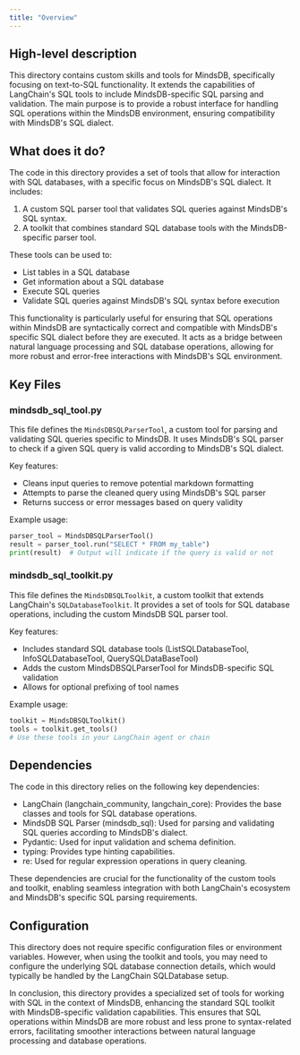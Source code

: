 ```yaml
---
title: "Overview"
---
```


## High-level description

This directory contains custom skills and tools for MindsDB, specifically focusing on text-to-SQL functionality. It extends the capabilities of LangChain's SQL tools to include MindsDB-specific SQL parsing and validation. The main purpose is to provide a robust interface for handling SQL operations within the MindsDB environment, ensuring compatibility with MindsDB's SQL dialect.

## What does it do?

The code in this directory provides a set of tools that allow for interaction with SQL databases, with a specific focus on MindsDB's SQL dialect. It includes:

1. A custom SQL parser tool that validates SQL queries against MindsDB's SQL syntax.
2. A toolkit that combines standard SQL database tools with the MindsDB-specific parser tool.

These tools can be used to:
- List tables in a SQL database
- Get information about a SQL database
- Execute SQL queries
- Validate SQL queries against MindsDB's SQL syntax before execution

This functionality is particularly useful for ensuring that SQL operations within MindsDB are syntactically correct and compatible with MindsDB's specific SQL dialect before they are executed. It acts as a bridge between natural language processing and SQL database operations, allowing for more robust and error-free interactions with MindsDB's SQL environment.

## Key Files

### mindsdb_sql_tool.py
This file defines the `MindsDBSQLParserTool`, a custom tool for parsing and validating SQL queries specific to MindsDB. It uses MindsDB's SQL parser to check if a given SQL query is valid according to MindsDB's SQL dialect.

Key features:
- Cleans input queries to remove potential markdown formatting
- Attempts to parse the cleaned query using MindsDB's SQL parser
- Returns success or error messages based on query validity

Example usage:
```python
parser_tool = MindsDBSQLParserTool()
result = parser_tool.run("SELECT * FROM my_table")
print(result)  # Output will indicate if the query is valid or not
```

### mindsdb_sql_toolkit.py
This file defines the `MindsDBSQLToolkit`, a custom toolkit that extends LangChain's `SQLDatabaseToolkit`. It provides a set of tools for SQL database operations, including the custom MindsDB SQL parser tool.

Key features:
- Includes standard SQL database tools (ListSQLDatabaseTool, InfoSQLDatabaseTool, QuerySQLDataBaseTool)
- Adds the custom MindsDBSQLParserTool for MindsDB-specific SQL validation
- Allows for optional prefixing of tool names

Example usage:
```python
toolkit = MindsDBSQLToolkit()
tools = toolkit.get_tools()
# Use these tools in your LangChain agent or chain
```

## Dependencies

The code in this directory relies on the following key dependencies:

- LangChain (langchain_community, langchain_core): Provides the base classes and tools for SQL database operations.
- MindsDB SQL Parser (mindsdb_sql): Used for parsing and validating SQL queries according to MindsDB's dialect.
- Pydantic: Used for input validation and schema definition.
- typing: Provides type hinting capabilities.
- re: Used for regular expression operations in query cleaning.

These dependencies are crucial for the functionality of the custom tools and toolkit, enabling seamless integration with both LangChain's ecosystem and MindsDB's specific SQL parsing requirements.

## Configuration

This directory does not require specific configuration files or environment variables. However, when using the toolkit and tools, you may need to configure the underlying SQL database connection details, which would typically be handled by the LangChain SQLDatabase setup.

In conclusion, this directory provides a specialized set of tools for working with SQL in the context of MindsDB, enhancing the standard SQL toolkit with MindsDB-specific validation capabilities. This ensures that SQL operations within MindsDB are more robust and less prone to syntax-related errors, facilitating smoother interactions between natural language processing and database operations.